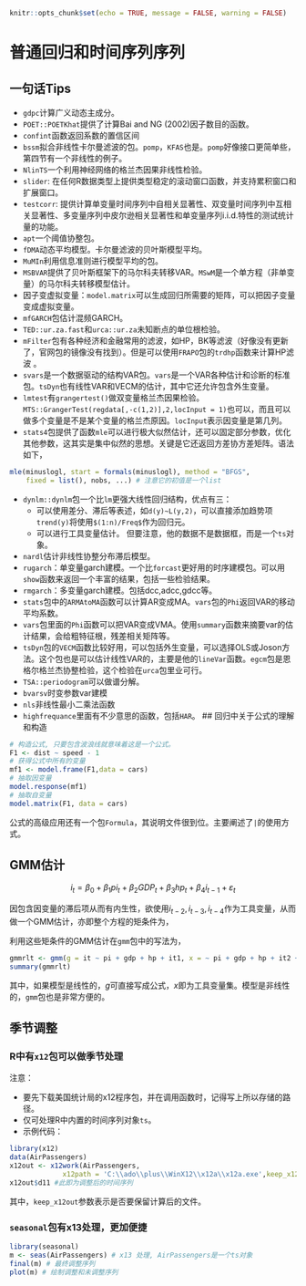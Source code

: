 ```{r setup, include=FALSE}
knitr::opts_chunk$set(echo = TRUE, message = FALSE, warning = FALSE)
```
# 普通回归和时间序列序列 {#TS}
## 一句话Tips
- `gdpc`计算广义动态主成分。
- `POET::POETKhat`提供了计算Bai and NG (2002)因子数目的函数。
- `confint`函数返回系数的置信区间
- `bssm`拟合非线性卡尔曼滤波的包。`pomp`，`KFAS`也是。`pomp`好像接口更简单些，第四节有一个非线性的例子。
- `NlinTS`一个利用神经网络的格兰杰因果非线性检验。
-  `slider`: 在任何R数据类型上提供类型稳定的滚动窗口函数，并支持累积窗口和扩展窗口。
-  `testcorr`: 提供计算单变量时间序列中自相关显著性、双变量时间序列中互相关显著性、多变量序列中皮尔逊相关显著性和单变量序列i.i.d.特性的测试统计量的功能。  
- `apt`一个阈值协整包。
- `fDMA`动态平均模型。卡尔曼滤波的贝叶斯模型平均。
- `MuMIn`利用信息准则进行模型平均的包。
- `MSBVAR`提供了贝叶斯框架下的马尔科夫转移VAR。`MSwM `是一个单方程（非单变量）的马尔科夫转移模型估计。
- 因子变虚拟变量：`model.matrix`可以生成回归所需要的矩阵，可以把因子变量变成虚拟变量。
- `mfGARCH`包估计混频GARCH。
- `TED::ur.za.fast`和`urca::ur.za`未知断点的单位根检验。 
- `mFilter`包有各种经济和金融常用的滤波，如HP，BK等滤波（好像没有更新了，官网包的镜像没有找到）。但是可以使用`FRAPO`包的`trdhp`函数来计算HP滤波 。
- `svars`是一个数据驱动的结构VAR包。`vars`是一个VAR各种估计和诊断的标准包。`tsDyn`也有线性VAR和VECM的估计，其中它还允许包含外生变量。
- `lmtest`有`grangertest()`做双变量格兰杰因果检验。`MTS::GrangerTest(regdata[,-c(1,2)],2,locInput = 1)`也可以，而且可以做多个变量是不是某个变量的格兰杰原因。`locInput`表示因变量是第几列。
- `stats4`包提供了函数`mle`可以进行极大似然估计，还可以固定部分参数，优化其他参数，这其实是集中似然的思想。关键是它还返回方差协方差矩阵。语法如下，
```{r eval=FALSE}
mle(minuslogl, start = formals(minuslogl), method = "BFGS",
    fixed = list(), nobs, ...) # 注意它的初值是一个list
```

- `dynlm::dynlm`包一个比`lm`更强大线性回归结构，优点有三：
    - 可以使用差分、滞后等表述，如`d(y)~L(y,2)`，可以直接添加趋势项`trend(y)`将使用`$(1:n)/Freq$`作为回归元。
    - 可以进行工具变量估计。
但要注意，他的数据不是数据框，而是一个`ts`对象。 

- `nardl`估计非线性协整分布滞后模型。
- `rugarch`：单变量garch建模。一个比`forcast`更好用的时序建模包。可以用`show`函数来返回一个丰富的结果，包括一些检验结果。
- `rmgarch`：多变量garch建模。包括dcc,adcc,gdcc等。
- `stats`包中的`ARMAtoMA`函数可以计算AR变成MA。`vars`包的`Phi`返回VAR的移动平均系数。
- `vars`包里面的`Phi`函数可以把VAR变成VMA。使用`summary`函数来摘要var的估计结果，会给粗特征根，残差相关矩阵等。
- `tsDyn`包的`VECM`函数比较好用，可以包括外生变量，可以选择OLS或Joson方法。这个包也是可以估计线性VAR的，主要是他的`lineVar`函数。`egcm`包是恩格尔格兰杰协整检验，这个检验在`urca`包里业可行。
- `TSA::periodogram`可以做谱分解。
- `bvarsv`时变参数var建模
- `nls`非线性最小二乘法函数
- `highfrequance`里面有不少意思的函数，包括`HAR`。
## 回归中关于公式的理解和构造
```{r eval=FALSE}
# 构造公式, 只要包含波浪线就意味着这是一个公式。
F1 <- dist ~ speed - 1
# 获得公式中所有的变量
mf1 <- model.frame(F1,data = cars)
# 抽取因变量
model.response(mf1)
# 抽取自变量
model.matrix(F1, data = cars)
```
公式的高级应用还有一个包`Formula`，其说明文件很到位。主要阐述了`|`的使用方式。

## GMM估计

$$
i _t =\beta_0 + \beta_1pi_t + \beta_2GDP_t + \beta_3hp_t + \beta_4i_{t-1} + \varepsilon_t
$$

因包含因变量的滞后项从而有内生性，欲使用$i_{t-2},i_{t-3},i_{t-4}$作为工具变量，从而做一个GMM估计，亦即整个方程的矩条件为，

\begin{align}
E(pi_t\varepsilon_t) = 0\\

E(GDP_t\varepsilon_t) = 0\\

E(hp_t\varepsilon_t) = 0\\

E(i_{t-2}\varepsilon_t) = 0\\

E(i_{t-3}\varepsilon_t) = 0\\

E(i_{t-4}\varepsilon_t) = 0
\end{align}


利用这些矩条件的GMM估计在`gmm`包中的写法为，
```{r eval=FALSE}
gmmrlt <- gmm(g = it ~ pi + gdp + hp + it1, x = ~ pi + gdp + hp + it2 + it3 + it4,data = dwg0)
summary(gmmrlt)
```
其中，如果模型是线性的，$g$可直接写成公式，$x$即为工具变量集。模型是非线性的，`gmm`包也是非常方便的。

## 季节调整
### R中有`x12`包可以做季节处理
注意：

- 要先下载美国统计局的x12程序包，并在调用函数时，记得写上所以存储的路径。
- 仅可处理R中内置的时间序列对象`ts`。
- 示例代码：
```{r eval=FALSE}
library(x12)
data(AirPassengers)
x12out <- x12work(AirPassengers,
             x12path = 'C:\\ado\\plus\\WinX12\\x12a\\x12a.exe',keep_x12out = FALSE)
x12out$d11 #此即为调整后的时间序列
```
其中，`keep_x12out`参数表示是否要保留计算后的文件。

### `seasonal`包有x13处理，更加便捷
```{r eval=FALSE}
library(seasonal)
m <- seas(AirPassengers) # x13 处理, AirPassengers是一个ts对象
final(m) # 最终调整序列
plot(m) # 绘制调整和未调整序列
```

